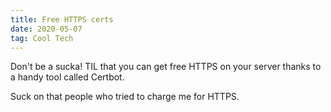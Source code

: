 ```yaml
---
title: Free HTTPS certs
date: 2020-05-07
tag: Cool Tech
---
```


Don't be a sucka! TIL that you can get free HTTPS on your server thanks to a handy
tool called <TextLink href="https://certbot.eff.org/">Certbot</TextLink>.

Suck on that people who tried to charge me for HTTPS.

